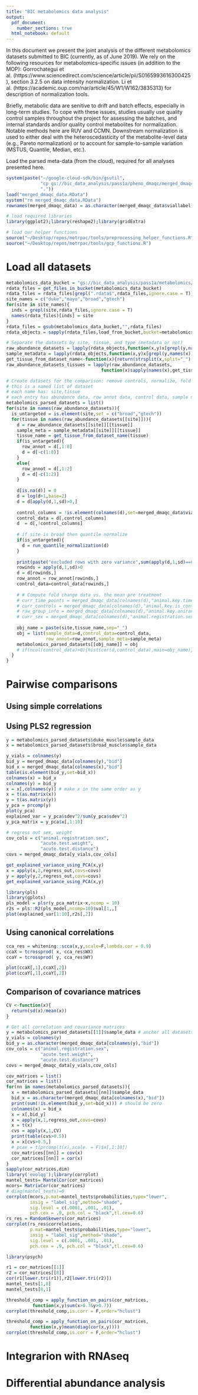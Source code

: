 ```yaml
---
title: "BIC metabolomics data analysis"
output:
  pdf_document: 
    number_sections: true
  html_notebook: default
---
```


In this document we present the joint analysis of the different metabolomics datasets submitted to BIC (currently, as of June 2019). We rely on the following resources for metabolomics-specific issues (in addition to the MOP):
Gorrochategui et al. (https://www.sciencedirect.com/science/article/pii/S0165993616300425), section 3.2.5 on data intensity normalization. Li et al. (https://academic.oup.com/nar/article/45/W1/W162/3835313) for description of normalization tools. 

Briefly, metabolic data are senitive to drift and batch effects, especially in long-term studies. To cope with these issues, studies usually use quality control samples throughout the project for assessing the batches, and internal standards and/or quality control metabolites for normalization. Notable methods here are RUV and CCMN. Downstream normalization is used to either deal with the heteroscedasticity of the metabolite-level data (e.g., Pareto normalization) or to account for sample-to-sample variation (MSTUS, Quantile, Median, etc.).

Load the parsed meta-data (from the cloud), required for all analyses presented here.

```r
system(paste("~/google-cloud-sdk/bin/gsutil",
             "cp gs://bic_data_analysis/pass1a/pheno_dmaqc/merged_dmaqc_data.RData",
             "."))
load("merged_dmaqc_data.RData")
system("rm merged_dmaqc_data.RData")
rownames(merged_dmaqc_data) = as.character(merged_dmaqc_data$viallabel)

# load required libraries
library(ggplot2);library(reshape2);library(gridExtra)

# load our helper functions
source("~/Desktop/repos/motrpac/tools/preprocessing_helper_functions.R")
source("~/Desktop/repos/motrpac/tools/gcp_functions.R")
```

# Load all datasets

```r
metabolomics_data_bucket = "gs://bic_data_analysis/pass1a/metabolomics/"
rdata_files = get_files_in_bucket(metabolomics_data_bucket)
rdata_files = rdata_files[grepl(".rdata$",rdata_files,ignore.case = T)]
site_names = c("duke","mayo","broad","gtech")
for(site in site_names){
  inds = grepl(site,rdata_files,ignore.case = T)
  names(rdata_files)[inds] = site
}
rdata_files = gsub(metabolomics_data_bucket,"",rdata_files)
rdata_objects = sapply(rdata_files,load_from_bucket,bucket=metabolomics_data_bucket,delete=T)

# Separate the datasets by site, tissue, and type (metadata or not)
raw_abundance_datasets = lapply(rdata_objects,function(x,y)x[grepl(y,names(x))],y="compounds")
sample_metadata = lapply(rdata_objects,function(x,y)x[grepl(y,names(x))],y="sampleme")
get_tissue_from_dataset_name<-function(x){return(strsplit(x,split="_")[[1]][2])}
raw_abundance_datasets_tissues = lapply(raw_abundance_datasets,
                                    function(x)sapply(names(x),get_tissue_from_dataset_name))

# Create datasets for the comparison: remove controls, normalize, fold changes
# this is a named list of dataset
# each name has: site,tissue
# each entry has abundance data, row annot data, control data, sample metadata (optional)
metabolomics_parsed_datasets = list()
for(site in names(raw_abundance_datasets)){
  is_untargeted = is.element(site,set = c("broad","gtech"))
  for(tissue in names(raw_abundance_datasets[[site]])){
    d = raw_abundance_datasets[[site]][[tissue]]
    sample_meta = sample_metadata[[site]][[tissue]]
    tissue_name = get_tissue_from_dataset_name(tissue)
    if(is_untargeted){
      row_annot = d[,1:8]
      d = d[-c(1:8)]
    }
    else{
      row_annot = d[,1:2]
      d = d[-c(1:2)]
    }
    
    d[is.na(d)] = 0
    d = log(d+1,base=2)
    d = d[apply(d,1,sd)>0,]
    
    control_columns = !is.element(colnames(d),set=merged_dmaqc_data$viallabel)
    control_data = d[,control_columns]
    d  = d[,!control_columns]
    
    # if site is broad then quantile normalize
    if(is_untargeted){
      d = run_quantile_normalization(d)
    }
    
    print(paste("excluded rows with zero variance",sum(apply(d,1,sd)==0)))
    rowinds = apply(d,1,sd)>0
    d = d[rowinds,]
    row_annot = row_annot[rowinds,]
    control_data=control_data[rowinds,]
    
    # # Compute fold change data vs. the mean pre treatment
    # curr_time_points = merged_dmaqc_data[colnames(d),"animal.key.timepoint"]
    # curr_controls = merged_dmaqc_data[colnames(d),"animal.key.is_control"]
    # raw_group_info = merged_dmaqc_data[colnames(d),"animal.key.anirandgroup"]
    # curr_sex = merged_dmaqc_data[colnames(d),"animal.registration.sex"]
    
    obj_name = paste(site,tissue_name,sep="_")
    obj = list(sample_data=d,control_data=control_data,
               row_annot=row_annot,sample_meta=sample_meta)
    metabolomics_parsed_datasets[[obj_name]] = obj
    # if(ncol(control_data)>0){hist(cor(d,control_data),main=obj_name)}
  }
}
```

# Pairwise comparisons

## Using simple correlations

## Using PLS2 regression

```r
y = metabolomics_parsed_datasets$duke_muscle$sample_data
x = metabolomics_parsed_datasets$broad_muscle$sample_data

y_vials = colnames(y)
bid_y = merged_dmaqc_data[colnames(y),"bid"]
bid_x = merged_dmaqc_data[colnames(x),"bid"]
table(is.element(bid_y,set=bid_x))
colnames(x) = bid_x
colnames(y) = bid_y
x = x[,colnames(y)] # make x in the same order as y
x = t(as.matrix(x))
y = t(as.matrix(y))
y_pca = prcomp(y)
plot(y_pca)
explained_var = y_pca$sdev^2/sum(y_pca$sdev^2)
y_pca_matrix = y_pca$x[,1:10]

# regress out sex, weight
cov_cols = c("animal.registration.sex",
             "acute.test.weight",
             "acute.test.distance")
covs = merged_dmaqc_data[y_vials,cov_cols]

get_explained_variance_using_PCA(x,y)
x = apply(x,2,regress_out,covs=covs)
y = apply(y,2,regress_out,covs=covs)
get_explained_variance_using_PCA(x,y)

library(pls)
library(gplots)
pls_model = plsr(y_pca_matrix~x,ncomp = 10)
r2s = pls::R2(pls_model,ncomp=10)$val[1,,]
plot(explained_var[1:10],r2s[,2])

```

## Using canonical correlations
```r
cca_res = whitening::scca(x,y,scale=F,lambda.cor = 0.9)
ccaX = tcrossprod( x, cca_res$WX)
ccaY = tcrossprod( y, cca_res$WY)

plot(ccaX[,1],ccaX[,2])
plot(ccaY[,1],ccaY[,2])

```

## Comparison of covariance matrices

```r

CV <-function(x){
  return(sd(x)/mean(x))
}

# Get all correlation and covariance matrices
y = metabolomics_parsed_datasets[[1]]$sample_data # anchor all datasets by these ids
y_vials = colnames(y)
bid_y = as.character(merged_dmaqc_data[colnames(y),"bid"])
cov_cols = c("animal.registration.sex",
             "acute.test.weight",
             "acute.test.distance")
covs = merged_dmaqc_data[y_vials,cov_cols]

cov_matrices = list()
cor_matrices = list()
for(nn in names(metabolomics_parsed_datasets)){
  x = metabolomics_parsed_datasets[[nn]]$sample_data
  bid_x = as.character(merged_dmaqc_data[colnames(x),"bid"])
  print(sum(!is.element(bid_y,set=bid_x))) # should be zero
  colnames(x) = bid_x
  x = x[,bid_y]
  x = apply(x,1,regress_out,covs=covs)
  x = t(x)
  cvs = apply(x,1,CV)
  print(table(cvs>0.5))
  x = x[cvs>0.5,]
  # pcax = t(prcomp(t(x),scale. = F)$x[,1:10])
  cov_matrices[[nn]] = cov(x)
  cor_matrices[[nn]] = cor(x)
}
sapply(cor_matrices,dim)
library('evolqg');library(corrplot)
mantel_tests= MantelCor(cor_matrices)
mcors= MatrixCor(cor_matrices)
# diag(mantel_tests)=0
corrplot(mcors,p.mat=mantel_tests$probabilities,type="lower",
         insig = "label_sig",method="shade",
         sig.level = c(.0001, .001, .01),
         pch.cex = .9, pch.col = "black",tl.cex=0.6)
rs_res = RandomSkewers(cor_matrices)
corrplot(rs_res$correlations,
         p.mat=mantel_tests$probabilities,type="lower",
         insig = "label_sig",method="shade",
         sig.level = c(.0001, .001, .01),
         pch.cex = .9, pch.col = "black",tl.cex=0.6)

library(psych)

r1 = cor_matrices[[1]]
r2 = cor_matrices[[8]]
cor(r1[lower.tri(r1)],r2[lower.tri(r2)])
mantel_tests[1,8]
mantel_tests[8,1]

threshold_comp = apply_function_on_pairs(cor_matrices,
          function(x,y)sum(x>0.7&y>0.7))
corrplot(threshold_comp,is.corr = F,order="hclust")

threshold_comp = apply_function_on_pairs(cor_matrices,
         function(x,y)mean(diag(cor(x,y))))
corrplot(threshold_comp,is.corr = F,order="hclust")

```

# Integrarion with RNAseq

# Differential abundance analysis












